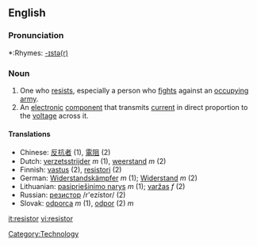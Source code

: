 ==English==

===Pronunciation===
*:Rhymes: [[Rhymes:English:-ɪstə(r)|-ɪstə(r)]]

===Noun===
{{en-noun-reg}}

# One who [[resist]]s, especially a person who [[fight]]s against an [[occupy]]ing [[army]].
# An [[electronic]] [[component]] that transmits [[current]] in direct proportion to the [[voltage]] across it.

====Translations====
{{rfc-trans}}
*Chinese: [[反抗]][[者]] (1), [[電阻]] (2)
*Dutch: [[verzetsstrijder]] ''m'' (1), [[weerstand]] ''m'' (2)
*Finnish: [[vastus]] (2), [[resistori]] (2)
*German: [[Widerstandskämpfer]] ''m'' (1); [[Widerstand]] ''m'' (2)
*Lithuanian: [[pasipriešinimo narys]] ''m'' (1); [[varžas]] ''f'' (2)
*Russian: [[резистор]] /r'ezístor/ {{m}} (2)
*Slovak: [[odporca]] ''m'' (1), [[odpor]] (2) ''m''
[[Category:Technology]]

[[it:resistor]]
[[vi:resistor]]